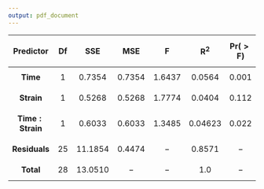 ```yaml
---
output: pdf_document
---
```


|$$\mathbf{Predictor}$$|$$\mathbf{Df}$$|$$\mathbf{SSE}$$|$$\mathbf{MSE}$$|$$\boldsymbol{F}$$|$$\boldsymbol{R^{2}}$$|$$\mathbf{Pr}\boldsymbol{(>F)}$$|
|:-----------------|:--------------------:|:----------------:|:----------------------------:|:--------:|:--------:|:--------:|
|$$\mathbf{Time}$$ | $$1$$  |  $$0.7354$$   | $$0.7354$$ |  $$1.6437$$ |  $$0.0564$$   |  $$0.001$$  |
|$$\mathbf{Strain}$$ | $$1$$  |  $$0.5268$$   | $$0.5268$$ |  $$1.7774$$ |  $$0.0404$$   |  $$0.112$$  |
|$$\mathbf{Time : Strain}$$ | $$1$$  |  $$0.6033$$   | $$0.6033$$ |  $$1.3485$$ |  $$0.04623$$   |  $$0.022$$  |
|$$\mathbf{Residuals}$$ | $$25$$  |  $$11.1854$$   | $$0.4474$$ |  $$-$$ |  $$0.8571$$   |  $$-$$  |
|$$\mathbf{Total}$$ | $$28$$  |  $$13.0510$$   | $$-$$ |  $$-$$ |  $$1.0$$   |  $$-$$  |